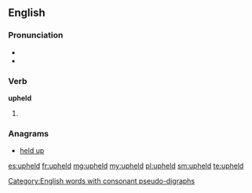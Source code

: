 ==English==

===Pronunciation===
* {{IPA|/ʌpˈhɛld/}}
* {{rhymes|ɛld}}

===Verb===
'''upheld'''

# {{past of| [[uphold]]}}

===Anagrams===
* [[held up#English|held up]]

[[Category:English words with consonant pseudo-digraphs]]

[[es:upheld]]
[[fr:upheld]]
[[mg:upheld]]
[[my:upheld]]
[[pl:upheld]]
[[sm:upheld]]
[[te:upheld]]